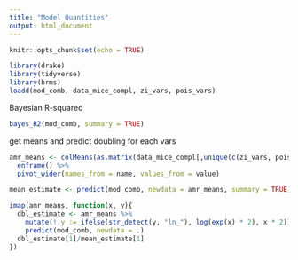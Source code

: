 ```yaml
---
title: "Model Quantities"
output: html_document
---
```


```r
knitr::opts_chunk$set(echo = TRUE)
```

```r
library(drake)
library(tidyverse)
library(brms)
loadd(mod_comb, data_mice_compl, zi_vars, pois_vars)
```

Bayesian R-squared
```r
bayes_R2(mod_comb, summary = TRUE)
```

get means and predict doubling for each vars
```r
amr_means <- colMeans(as.matrix(data_mice_compl[,unique(c(zi_vars, pois_vars))])) %>%
  enframe() %>%
  pivot_wider(names_from = name, values_from = value)

mean_estimate <- predict(mod_comb, newdata = amr_means, summary = TRUE)

imap(amr_means, function(x, y){
  dbl_estimate <- amr_means %>%
    mutate(!!y := ifelse(str_detect(y, "ln_"), log(exp(x) * 2), x * 2)) %>%
    predict(mod_comb, newdata = .)
  dbl_estimate[1]/mean_estimate[1]
})

```

